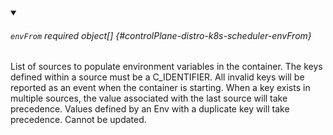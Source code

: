 


<details className="config-field" data-expandable="true" open>
<summary>

###### `envFrom` <span className="config-field-required" data-required="false">required</span> <span className="config-field-type">object[]</span> <span className="config-field-default"></span> <span className="config-field-enum"></span> {#controlPlane-distro-k8s-scheduler-envFrom}

List of sources to populate environment variables in the container.
The keys defined within a source must be a C_IDENTIFIER. All invalid keys
will be reported as an event when the container is starting. When a key exists in multiple
sources, the value associated with the last source will take precedence.
Values defined by an Env with a duplicate key will take precedence.
Cannot be updated.

</summary>

<PartialEnvfromreference />


</details>
